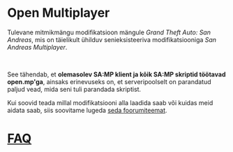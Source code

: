 # Open Multiplayer

Tulevane mitmikmängu modifikatsioon mängule _Grand Theft Auto: San Andreas_, mis on täielikult ühilduv senieksisteeriva modifikatsiooniga _San Andreas Multiplayer_.

<br />

See tähendab, et **olemasolev SA:MP klient ja kõik SA:MP skriptid töötavad open.mp'ga**, ainsaks erinevuseks on, et serveripoolselt on parandatud paljud vead, mida seni tuli parandada skriptist.

Kui soovid teada millal modifikatsiooni alla laadida saab või kuidas meid aidata saab, siis soovitame lugeda <a href="https://www.burgershot.gg/showthread.php?tid=99">seda foorumiteemat</a>.

# [FAQ](/faq?lang=ee)
